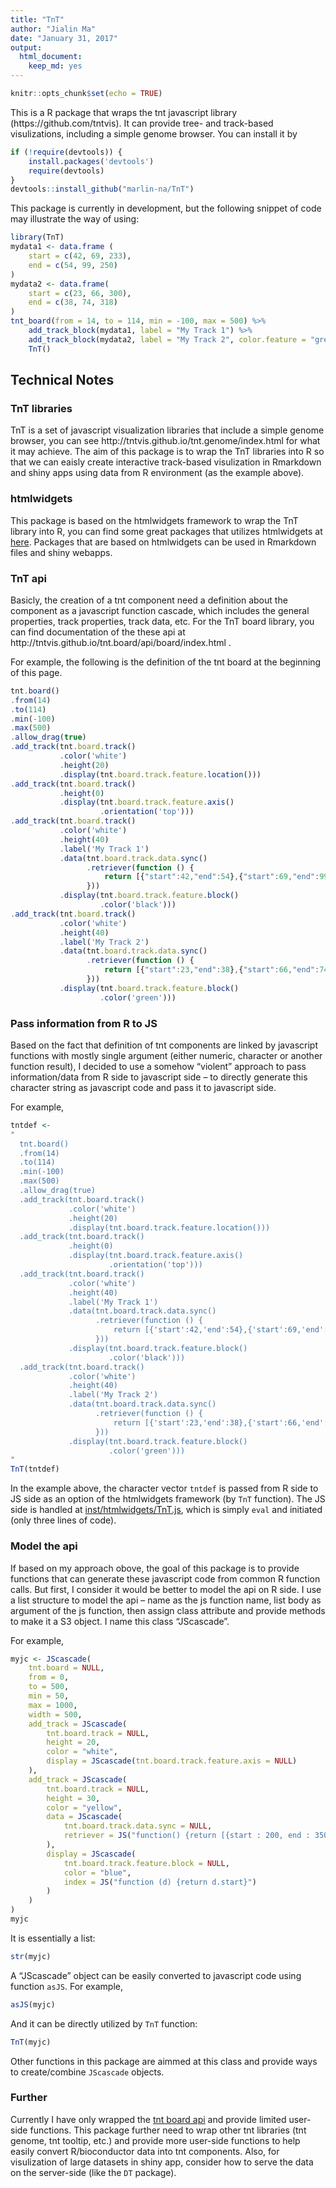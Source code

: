 ```yaml
---
title: "TnT"
author: "Jialin Ma"
date: "January 31, 2017"
output: 
  html_document: 
    keep_md: yes
---
```


```r
knitr::opts_chunk$set(echo = TRUE)
```


This is a R package that wraps the tnt javascript library (https://github.com/tntvis).
It can provide tree- and track-based visulizations, including a simple genome browser.
You can install it by

```r
if (!require(devtools)) {
    install.packages('devtools')
    require(devtools)
}
devtools::install_github("marlin-na/TnT")
```









This package is currently in development, but the following snippet of code may
illustrate the way of using:

```r
library(TnT)
mydata1 <- data.frame (
    start = c(42, 69, 233),
    end = c(54, 99, 250)
)
mydata2 <- data.frame(
    start = c(23, 66, 300),
    end = c(38, 74, 318)
)
tnt_board(from = 14, to = 114, min = -100, max = 500) %>%
    add_track_block(mydata1, label = "My Track 1") %>%
    add_track_block(mydata2, label = "My Track 2", color.feature = "green") %>%
    TnT()
```



## Technical Notes

### TnT libraries

TnT is a set of javascript visualization libraries that include a simple genome
browser, you can see http://tntvis.github.io/tnt.genome/index.html for what it may
achieve. The aim of this package is to wrap the TnT libraries into R so that we
can eaisly create interactive track-based visulization in Rmarkdown and shiny apps
using data from R environment (as the example above).

### htmlwidgets

This package is based on the htmlwidgets framework to wrap the TnT library into
R, you can find some great packages that utilizes htmlwidgets
at [here](http://www.htmlwidgets.org/showcase_leaflet.html). Packages that are
based on htmlwidgets can be used in Rmarkdown files and shiny webapps. 

### TnT api

Basicly, the creation of a tnt component need a definition about the component
as a javascript function cascade,
which includes the general properties, track properties, track data, etc. For the
TnT board library, you can find documentation of the these api at 
http://tntvis.github.io/tnt.board/api/board/index.html .

For example, the following is the definition of the tnt board at the beginning of
this page.

```js
tnt.board()
.from(14)
.to(114)
.min(-100)
.max(500)
.allow_drag(true)
.add_track(tnt.board.track()
           .color('white')
           .height(20)
           .display(tnt.board.track.feature.location()))
.add_track(tnt.board.track()
           .height(0)
           .display(tnt.board.track.feature.axis()
                    .orientation('top')))
.add_track(tnt.board.track()
           .color('white')
           .height(40)
           .label('My Track 1')
           .data(tnt.board.track.data.sync()
                 .retriever(function () {
                     return [{"start":42,"end":54},{"start":69,"end":99},{"start":233,"end":250}]
                 }))
           .display(tnt.board.track.feature.block()
                    .color('black')))
.add_track(tnt.board.track()
           .color('white')
           .height(40)
           .label('My Track 2')
           .data(tnt.board.track.data.sync()
                 .retriever(function () {
                     return [{"start":23,"end":38},{"start":66,"end":74},{"start":300,"end":318}]
                 }))
           .display(tnt.board.track.feature.block()
                    .color('green')))
```

### Pass information from R to JS

Based on the fact that definition of tnt components are linked by javascript functions
with mostly single argument (either numeric, character or another function result),
I decided to use a somehow "violent" approach to pass information/data from R side
to javascript side -- to directly generate this character string as javascript code
and pass it to javascript side.

For example,

```r
tntdef <-
"
  tnt.board()
  .from(14)
  .to(114)
  .min(-100)
  .max(500)
  .allow_drag(true)
  .add_track(tnt.board.track()
             .color('white')
             .height(20)
             .display(tnt.board.track.feature.location()))
  .add_track(tnt.board.track()
             .height(0)
             .display(tnt.board.track.feature.axis()
                      .orientation('top')))
  .add_track(tnt.board.track()
             .color('white')
             .height(40)
             .label('My Track 1')
             .data(tnt.board.track.data.sync()
                   .retriever(function () {
                       return [{'start':42,'end':54},{'start':69,'end':99},{'start':233,'end':250}]
                   }))
             .display(tnt.board.track.feature.block()
                      .color('black')))
  .add_track(tnt.board.track()
             .color('white')
             .height(40)
             .label('My Track 2')
             .data(tnt.board.track.data.sync()
                   .retriever(function () {
                       return [{'start':23,'end':38},{'start':66,'end':74},{'start':300,'end':318}]
                   }))
             .display(tnt.board.track.feature.block()
                      .color('green')))
"
TnT(tntdef)
```

In the example above, the character vector `tntdef` is passed from R side to JS side as
an option of the htmlwidgets framework (by `TnT` function).
The JS side is handled at [inst/htmlwidgets/TnT.js](inst/htmlwidgets/TnT.js), which
is simply `eval` and initiated (only three lines of code).


### Model the api

If based on my approach obove, the goal of this package is to provide functions
that can generate these javascript code from common R function calls. But first,
I consider it would be better to model the api on R side. I use a list structure
to model the api -- name as the js function name, list body as argument of
the js function, then assign class attribute and provide methods to make it a S3 
object. I name this class "JScascade".

For example,

```r
myjc <- JScascade(
    tnt.board = NULL,
    from = 0,
    to = 500,
    min = 50,
    max = 1000,
    width = 500,
    add_track = JScascade(
        tnt.board.track = NULL,
        height = 20,
        color = "white",
        display = JScascade(tnt.board.track.feature.axis = NULL)
    ),
    add_track = JScascade(
        tnt.board.track = NULL,
        height = 30,
        color = "yellow",
        data = JScascade(
            tnt.board.track.data.sync = NULL,
            retriever = JS("function() {return [{start : 200, end : 350}]}")
        ),
        display = JScascade(
            tnt.board.track.feature.block = NULL,
            color = "blue",
            index = JS("function (d) {return d.start}")
        )
    )
) 
myjc
```

It is essentially a list:

```r
str(myjc)
```


A "JScascade" object can be easily converted to javascript code using function `asJS`.
For example,

```r
asJS(myjc)
```

And it can be directly utilized by `TnT` function:

```r
TnT(myjc)
```


Other functions in this package are aimmed at this class and provide ways to create/combine
`JScascade` objects.


### Further

Currently I have only wrapped the
[tnt board api](http://tntvis.github.io/tnt.board/api/board/index.html) and provide
limited user-side functions. This package further need to wrap other tnt libraries
(tnt genome, tnt tooltip, etc.) and provide more user-side
functions to help easily convert R/bioconductor data into tnt components.
Also, for visulization of large datasets in shiny app, consider how to serve
the data on the server-side (like the `DT` package).


